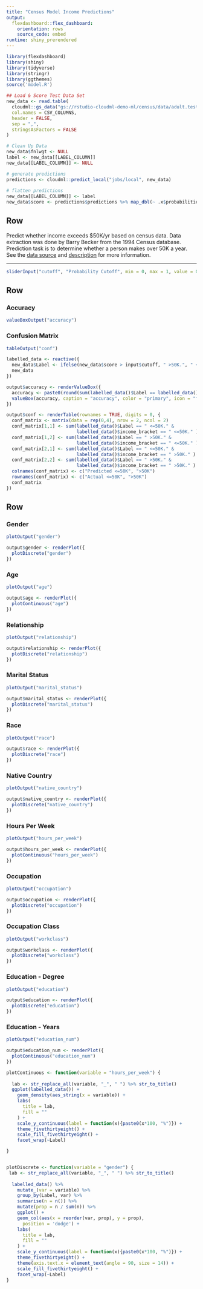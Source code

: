 ```yaml
---
title: "Census Model Income Predictions"
output: 
  flexdashboard::flex_dashboard:
    orientation: rows
    source_code: embed
runtime: shiny_prerendered
---
```


```r
library(flexdashboard)
library(shiny)
library(tidyverse)
library(stringr)
library(ggthemes)
source('model.R')
```

```r
## Load & Score Test Data Set 
new_data <- read.table(
  cloudml::gs_data("gs://rstudio-cloudml-demo-ml/census/data/adult.test"),
  col.names = CSV_COLUMNS,
  header = FALSE,
  sep = ",",
  stringsAsFactors = FALSE
) 

# Clean Up Data
new_data$fnlwgt <- NULL
label <- new_data[[LABEL_COLUMN]]
new_data[[LABEL_COLUMN]] <- NULL

# generate predictions
predictions <- cloudml::predict_local("jobs/local", new_data)
      
# flatten predictions
new_data[[LABEL_COLUMN]] <- label
new_data$score <- predictions$predictions %>% map_dbl(~ .x$probabilities[2])
```

Row {.sidebar}
-------------------------

Predict whether income exceeds \$50K/yr based on census data. Data extraction was done by Barry Becker from the 1994 Census database. Prediction task is to determine whether a person makes over 50K a year. See the [data source](https://archive.ics.uci.edu/ml/datasets/Census+Income) and [description](https://archive.ics.uci.edu/ml/machine-learning-databases/adult/adult.names) for more information.

***

```r
sliderInput("cutoff", "Probability Cutoff", min = 0, max = 1, value = 0.5)
```

Row {data-height=150}
------------------------

### Accuracy 

```r
valueBoxOutput("accuracy")
```

### Confusion Matrix

```r
tableOutput("conf")
```

```r
labelled_data <- reactive({
  new_data$Label <- ifelse(new_data$score > input$cutoff, " >50K.", " <=50K.")
  new_data
})

output$accuracy <- renderValueBox({
  accuracy <- paste0(round(sum(labelled_data()$Label == labelled_data()$income_bracket) / nrow(labelled_data()), 2)*100, "%")
  valueBox(accuracy, caption = "accuracy", color = "primary", icon = "fa-check-circle")
})

output$conf <- renderTable(rownames = TRUE, digits = 0, {
  conf_matrix <- matrix(data = rep(0,4), nrow = 2, ncol = 2)
  conf_matrix[1,1] <- sum(labelled_data()$Label == " <=50K." & 
                          labelled_data()$income_bracket == " <=50K." )
  conf_matrix[1,2] <- sum(labelled_data()$Label == " >50K." & 
                          labelled_data()$income_bracket == " <=50K." )
  conf_matrix[2,1] <- sum(labelled_data()$Label == " <=50K." & 
                          labelled_data()$income_bracket == " >50K." )
  conf_matrix[2,2] <- sum(labelled_data()$Label == " >50K." & 
                          labelled_data()$income_bracket == " >50K." )
  colnames(conf_matrix) <- c("Predicted <=50K", ">50K")
  rownames(conf_matrix) <- c("Actual <=50K", ">50K")
  conf_matrix
})
```


Row {.tabset}
-------------------------

### Gender 

```r
plotOutput("gender")
```

```r
output$gender <- renderPlot({
  plotDiscrete("gender")
})
```

### Age 

```r
plotOutput("age")
```

```r
output$age <- renderPlot({
  plotContinuous("age")
})
```

### Relationship 

```r
plotOutput("relationship")
```

```r
output$relationship <- renderPlot({
  plotDiscrete("relationship")
})
```

### Marital Status 

```r
plotOutput("marital_status")
```

```r
output$marital_status <- renderPlot({
  plotDiscrete("marital_status")
})
```

### Race 

```r
plotOutput("race")
```

```r
output$race <- renderPlot({
  plotDiscrete("race")
})
```


### Native Country 

```r
plotOutput("native_country")
```

```r
output$native_country <- renderPlot({
  plotDiscrete("native_country")
})
```


### Hours Per Week 

```r
plotOutput("hours_per_week")
```

```r
output$hours_per_week <- renderPlot({
  plotContinuous("hours_per_week")
})
```

### Occupation 

```r
plotOutput("occupation")
```

```r
output$occupation <- renderPlot({
  plotDiscrete("occupation")
})
```

### Occupation Class

```r
plotOutput("workclass")
```

```r
output$workclass <- renderPlot({
  plotDiscrete("workclass")
})
```

### Education - Degree 

```r
plotOutput("education")
```

```r
output$education <- renderPlot({
  plotDiscrete("education")
})
```

### Education - Years 

```r
plotOutput("education_num")
```

```r
output$education_num <- renderPlot({
  plotContinuous("education_num")
})
```



```r
plotContinuous <- function(variable = "hours_per_week") {
  
  lab <- str_replace_all(variable, "_", " ") %>% str_to_title()
  ggplot(labelled_data()) +
    geom_density(aes_string(x = variable)) + 
    labs(
      title = lab,
      fill = ""
    ) +
    scale_y_continuous(label = function(x){paste0(x*100, "%")}) +
    theme_fivethirtyeight() +
    scale_fill_fivethirtyeight() +
    facet_wrap(~Label)

}


plotDiscrete <- function(variable = "gender") {
 lab <- str_replace_all(variable, "_", " ") %>% str_to_title()
 
  labelled_data() %>% 
    mutate_(var = variable) %>% 
    group_by(Label, var) %>%
    summarise(n = n()) %>%
    mutate(prop = n / sum(n)) %>% 
    ggplot() +
    geom_col(aes(x = reorder(var, prop), y = prop),
      position = 'dodge') +
    labs(
      title = lab,
      fill = ""
    ) +
    scale_y_continuous(label = function(x){paste0(x*100, "%")}) +
    theme_fivethirtyeight() +
    theme(axis.text.x = element_text(angle = 90, size = 14)) +
    scale_fill_fivethirtyeight() +
    facet_wrap(~Label)
}
```




